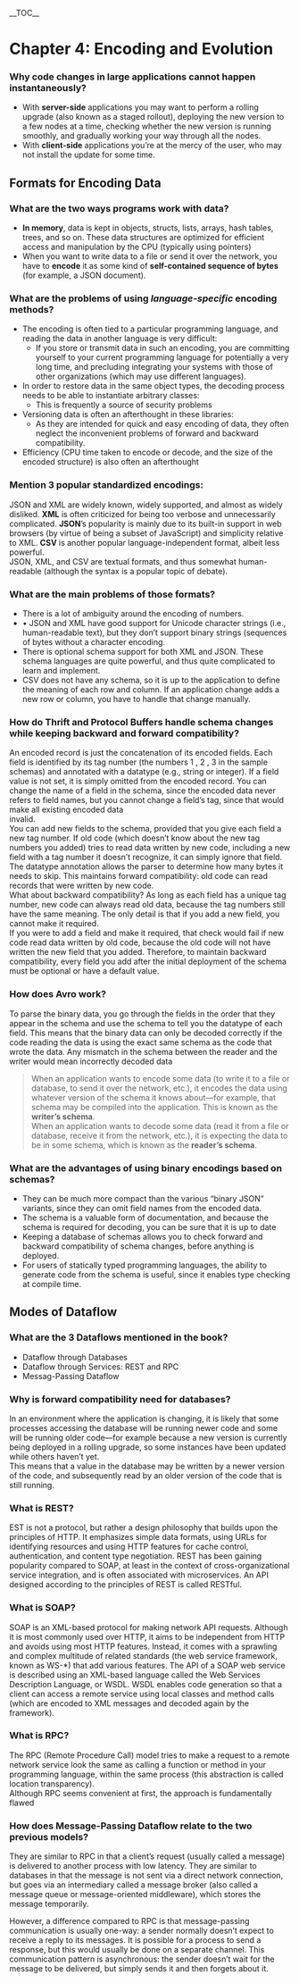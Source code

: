 __TOC__

= Chapter 4: Encoding and Evolution =

=== Why code changes in large applications cannot happen instantaneously? ===

*  With '''server-side''' applications you may want to perform a rolling upgrade (also known as a staged rollout), deploying the new version to a few nodes at a time, checking whether the new version is running smoothly, and gradually working your way through all the nodes.
*  With '''client-side''' applications you’re at the mercy of the user, who may not install the update for some time.

== Formats for Encoding Data ==

=== What are the two ways programs work with data? ===

* '''In memory''', data is kept in objects, structs, lists, arrays, hash tables, trees, and so on. These data structures are optimized for efficient access and manipulation by the CPU (typically using pointers)
* When you want to write data to a file or send it over the network, you have to '''encode''' it as some kind of '''self-contained sequence of bytes''' (for example, a JSON document).

=== What are the problems of using ''language-specific'' encoding methods? ===

* The encoding is often tied to a particular programming language, and reading the data in another language is very difficult: 
** If you store or transmit data in such an encoding, you are committing yourself to your current programming language for potentially a very long time, and precluding integrating your systems with those of other organizations (which may use different languages).
* In order to restore data in the same object types, the decoding process needs to be able to instantiate arbitrary classes:
** This is frequently a source of security problems
*  Versioning data is often an afterthought in these libraries: 
** As they are intended for quick and easy encoding of data, they often neglect the inconvenient problems of forward and backward compatibility.
*  Efficiency (CPU time taken to encode or decode, and the size of the encoded structure) is also often an afterthought

=== Mention 3 popular standardized encodings: ===

JSON and XML are widely known, widely supported, and almost as widely disliked. '''XML''' is often criticized for being too verbose and unnecessarily complicated. '''JSON'''’s popularity is mainly due to its built-in support in web browsers (by virtue of being a subset of JavaScript) and simplicity relative to XML. '''CSV''' is another popular language-independent format, albeit less powerful.<br />
JSON, XML, and CSV are textual formats, and thus somewhat human-readable (although the syntax is a popular topic of debate).

=== What are the main problems of those formats? ===

* There is a lot of ambiguity around the encoding of numbers.
* • JSON and XML have good support for Unicode character strings (i.e., human-readable text), but they don’t support binary strings (sequences of bytes without a character encoding.
* There is optional schema support for both XML and JSON. These schema languages are quite powerful, and thus quite complicated to learn and implement.
* CSV does not have any schema, so it is up to the application to define the meaning of each row and column. If an application change adds a new row or column, you have to handle that change manually.

=== How do Thrift and Protocol Buffers handle schema changes while keeping backward and forward compatibility? ===

An encoded record is just the concatenation of its encoded fields. Each field is identified by its tag number (the numbers 1 , 2 , 3 in the sample schemas) and annotated with a datatype (e.g., string or integer). If a field value is not set, it is simply omitted from the encoded record. You can change the name of a field in the schema, since the encoded data never refers to field names, but you cannot change a field’s tag, since that would make all existing encoded data<br />
invalid.<br />
You can add new fields to the schema, provided that you give each field a new tag number. If old code (which doesn’t know about the new tag numbers you added) tries to read data written by new code, including a new field with a tag number it doesn’t recognize, it can simply ignore that field. The datatype annotation allows the parser to determine how many bytes it needs to skip. This maintains forward compatibility: old code can read records that were written by new code.<br />
What about backward compatibility? As long as each field has a unique tag number, new code can always read old data, because the tag numbers still have the same meaning. The only detail is that if you add a new field, you cannot make it required.<br />
If you were to add a field and make it required, that check would fail if new code read data written by old code, because the old code will not have written the new field that you added. Therefore, to maintain backward compatibility, every field you add after the initial deployment of the schema must be optional or have a default value.

=== How does Avro work? ===

To parse the binary data, you go through the fields in the order that they appear in the schema and use the schema to tell you the datatype of each field. This means that the binary data can only be decoded correctly if the code reading the data is using the exact same schema as the code that wrote the data. Any mismatch in the schema between the reader and the writer would mean incorrectly decoded data

<blockquote>When an application wants to encode some data (to write it to a file or database, to send it over the network, etc.), it encodes the data using whatever version of the schema it knows about—for example, that schema may be compiled into the application. This is known as the '''writer’s schema'''.<br />
When an application wants to decode some data (read it from a file or database, receive it from the network, etc.), it is expecting the data to be in some schema, which is known as the '''reader’s schema'''.
</blockquote>
=== What are the advantages of using binary encodings based on schemas? ===

* They can be much more compact than the various “binary JSON” variants, since they can omit field names from the encoded data.
* The schema is a valuable form of documentation, and because the schema is required for decoding, you can be sure that it is up to date
*  Keeping a database of schemas allows you to check forward and backward compatibility of schema changes, before anything is deployed.
*  For users of statically typed programming languages, the ability to generate code from the schema is useful, since it enables type checking at compile time.

== Modes of Dataflow ==

=== What are the 3 Dataflows mentioned in the book? ===

* Dataflow through Databases
* Dataflow through Services: REST and RPC
* Messag-Passing Dataflow

=== Why is forward compatibility need for databases? ===

In an environment where the application is changing, it is likely that some processes accessing the database will be running newer code and some will be running older code—for example because a new version is currently being deployed in a rolling upgrade, so some instances have been updated while others haven’t yet.<br />
This means that a value in the database may be written by a newer version of the code, and subsequently read by an older version of the code that is still running.

=== What is REST? ===

EST is not a protocol, but rather a design philosophy that builds upon the principles of HTTP. It emphasizes simple data formats, using URLs for identifying resources and using HTTP features for cache control, authentication, and content type negotiation. REST has been gaining popularity compared to SOAP, at least in the context of cross-organizational service integration, and is often associated with microservices. An API designed according to the principles of REST is called RESTful.

=== What is SOAP? ===

SOAP is an XML-based protocol for making network API requests. Although it is most commonly used over HTTP, it aims to be independent from HTTP and avoids using most HTTP features. Instead, it comes with a sprawling and complex multitude of related standards (the web service framework, known as WS-*) that add various features. The API of a SOAP web service is described using an XML-based language called the Web Services Description Language, or WSDL. WSDL enables code generation so that a client can access a remote service using local classes and method calls (which are encoded to XML messages and decoded again by the framework).

=== What is RPC? ===

The RPC (Remote Procedure Call) model tries to make a request to a remote network service look the same as calling a function or method in your programming language, within the same process (this abstraction is called location transparency).<br />
Although RPC seems convenient at first, the approach is fundamentally flawed

=== How does Message-Passing Dataflow relate to the two previous models? ===

They are similar to RPC in that a client’s request (usually called a message) is delivered to another process with low latency. They are similar to databases in that the message is not sent via a direct network connection, but goes via an intermediary called a message broker (also called a message queue or message-oriented middleware), which stores the message temporarily.

However, a difference compared to RPC is that message-passing communication is usually one-way: a sender normally doesn’t expect to receive a reply to its messages. It is possible for a process to send a response, but this would usually be done on a separate channel. This communication pattern is asynchronous: the sender doesn’t wait for the message to be delivered, but simply sends it and then forgets about it.

